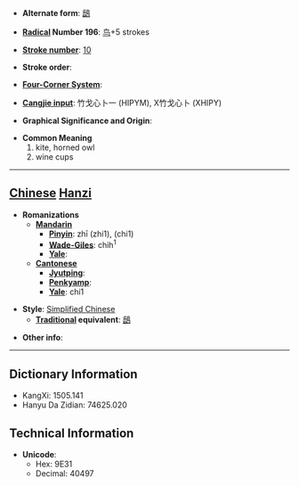 * '''Alternate form''': [[鴟]]

* '''[[Wiktionary:Chinese radical index| Radical]] Number 196''': [[Wiktionary:Chinese radical index 鸟|鸟]]+5 strokes

* '''[[Wiktionary:Chinese total strokes index|Stroke number]]''': [[Wiktionary:Chinese total strokes index 10|10]]

* '''Stroke order''': 

* '''[[Wiktionary:Chinese four corner index|Four-Corner System]]''': 

* '''[[Wiktionary:Chinese Cangjie index|Cangjie input]]''': 竹戈心卜一 (HIPYM), X竹戈心卜 (XHIPY)

* '''Graphical Significance and Origin''': 

* '''Common Meaning'''
*#kite, horned owl
*# wine cups


----

== [[Chinese]] [[Hanzi]] ==

* '''Romanizations'''
** '''[[Mandarin]]'''
*** '''[[Pinyin]]''': zhī (zhi1), (chi1)
*** '''[[Wade-Giles]]''': chih<sup>1</sup>
*** '''[[Yale]]''': 
** '''[[Cantonese]]'''
*** '''[[Jyutping]]''':
*** '''[[Penkyamp]]''': 
*** '''[[Yale]]''': chi1

* '''Style''': [[Simplified Chinese]] 
** '''[[Traditional Chinese|Traditional]] equivalent''': [[鴟]]

* '''Other info''': 

----

== Dictionary Information ==

* KangXi: 1505.141
* Hanyu Da Zidian: 74625.020

== Technical Information ==

* '''Unicode''':
** Hex: 9E31
** Decimal: 40497